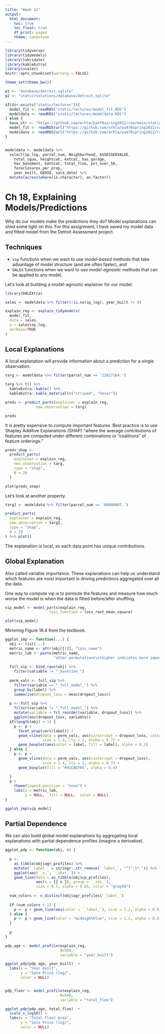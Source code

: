 ```yaml
---
title: "Week 12"
output:
  html_document:
    toc: true
    toc_float: true
    df_print: paged
    theme: sandstone
---
```


```r
library(tidyverse)
library(tidymodels)
library(lubridate)
library(kableExtra)
library(scales)
knitr::opts_chunk$set(warning = FALSE)

theme_set(theme_bw())
```

```r
p1 <- "database/detroit.sqlite"
p2 <- "static/solutions/database/detroit.sqlite"

if(dir.exists("static/lectures")){
  model_fit <- readRDS("static/lectures/model_fit.RDS")
  modeldata <- readRDS("static/lectures/modeldata.RDS") 
} else {
  base_str <- "https://github.com/erhla/pa470spring2022/raw/main/static/lectures/"
  model_fit <- readRDS(url("https://github.com/erhla/pa470spring2022/raw/main/static/lectures/model_fit.RDS"))
  modeldata <- readRDS(url("https://github.com/erhla/pa470spring2022/raw/main/static/lectures/modeldata.RDS"))
}


modeldata <- modeldata %>% 
  select(sp_log, parcel_num, Neighborhood, ASSESSEDVALUE,
    total_squa, heightcat, extcat, has_garage,
    has_basement, bathcat, total_floo, pct_over_50,
    foreclosures_per_prop,
    year_built, GEOID, sale_date) %>% 
  mutate(across(where(is.character), as.factor))
```

# Ch 18, Explaining Models/Predictions

Why do our models make the predictions they do? Model explanations can shed some light on this. For this assignment, I have saved my model data and fitted model from the Detroit Assessment project.

## Techniques

- `vip` functions when we want to use _model-based_ methods that take advantage of model structure (and are often faster), and 
- `DALEX` functions when we want to use _model-agnostic_ methods that can be applied to any model. 

Let's look at building a model-agnostic explainer for our model.

```r
library(DALEXtra)

sales <- modeldata %>% filter(!is.na(sp_log), year_built != 0)

explain_reg <- explain_tidymodels(
  model_fit,
  data = sales,
  y = sales$sp_log,
  verbose=TRUE
)
```

## Local Explanations

A local explanation will provide information about a prediction for a single observation.

```r
targ <- modeldata %>% filter(parcel_num == '22027164.')

targ %>% t() %>%
  kableExtra::kable() %>%
  kableExtra::kable_material(c("striped", "hover"))

preds <- predict_parts(explainer = explain_reg, 
              new_observation = targ)

preds

```

It is pretty expensive to compute important features. Best practice is to use Shapley Additive Explanations (SHAP) "where the average contributions of features are computed under different combinations or “coalitions” of feature orderings."

```r
preds_shap <- 
  predict_parts(
    explainer = explain_reg, 
    new_observation = targ, 
    type = "shap",
    B = 20
  )

plot(preds_shap)
```

Let's look at another property.


```r
targ2 <- modeldata %>% filter(parcel_num == '08009807.')

predict_parts(
  explainer = explain_reg,
  new_observation = targ2,
  type = "shap",
  B = 20
) %>% plot()
```

The explanation is local, so each data point has unique contributions.

## Global Explanation

Also called variable importance. These explanations can help us understand which features are most important in driving predictions aggregated over all the data.

One way to compute vip is to permute the features and measure how much worse the model is when the data is fitted before/after shuffling.

```r
vip_model <- model_parts(explain_reg, 
                    loss_function = loss_root_mean_square)

plot(vip_model)
```


Mirroring Figure 18.4 from the textbook.

```r
ggplot_imp <- function(...) {
  obj <- list(...)
  metric_name <- attr(obj[[1]], "loss_name")
  metric_lab <- paste(metric_name, 
                      "after permutations\n(higher indicates more important)")
  
  full_vip <- bind_rows(obj) %>%
    filter(variable != "_baseline_")
  
  perm_vals <- full_vip %>% 
    filter(variable == "_full_model_") %>% 
    group_by(label) %>% 
    summarise(dropout_loss = mean(dropout_loss))
  
  p <- full_vip %>%
    filter(variable != "_full_model_") %>% 
    mutate(variable = fct_reorder(variable, dropout_loss)) %>%
    ggplot(aes(dropout_loss, variable)) 
  if(length(obj) > 1) {
    p <- p + 
      facet_wrap(vars(label)) +
      geom_vline(data = perm_vals, aes(xintercept = dropout_loss, color = label),
                 size = 1.4, lty = 2, alpha = 0.7) +
      geom_boxplot(aes(color = label, fill = label), alpha = 0.2)
  } else {
    p <- p + 
      geom_vline(data = perm_vals, aes(xintercept = dropout_loss),
                 size = 1.4, lty = 2, alpha = 0.7) +
      geom_boxplot(fill = "#91CBD765", alpha = 0.4)
    
  }
  p +
    theme(legend.position = "none") +
    labs(x = metric_lab, 
         y = NULL,  fill = NULL,  color = NULL)
}

ggplot_imp(vip_model)
```

## Partial Dependence

We can also build global model explanations by aggregating local explanations with partial dependence profiles (imagine a derivative).

```r
ggplot_pdp <- function(obj, x) {
  
  p <- 
    as_tibble(obj$agr_profiles) %>%
    mutate(`_label_` = stringr::str_remove(`_label_`, "^[^_]*_")) %>%
    ggplot(aes(`_x_`, `_yhat_`)) +
    geom_line(data = as_tibble(obj$cp_profiles),
              aes(x = {{ x }}, group = `_ids_`),
              size = 0.5, alpha = 0.05, color = "gray50")
  
  num_colors <- n_distinct(obj$agr_profiles$`_label_`)
  
  if (num_colors > 1) {
    p <- p + geom_line(aes(color = `_label_`), size = 1.2, alpha = 0.8)
  } else {
    p <- p + geom_line(color = "midnightblue", size = 1.2, alpha = 0.8)
  }
  
  p
}

pdp_age <- model_profile(explain_reg, 
                         N=500,
                         variable = "year_built")

ggplot_pdp(pdp_age, year_built)  +
  labs(x = "Year built", 
       y = "Sale Price (log)", 
       color = NULL)



```

```r
pdp_floor <- model_profile(explain_reg, 
                         N=500,
                         variable = "total_floo")

ggplot_pdp(pdp_age, total_floo)  +
  scale_x_log10() +
  labs(x = "Total Floor Area", 
       y = "Sale Price (log)", 
       color = NULL)
```

